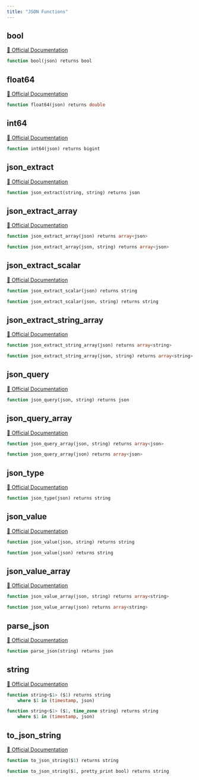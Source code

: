 ```yaml
---
title: "JSON Functions"
---
```


## bool
[🔗 Official Documentation](#https://cloud.google.com/bigquery/docs/reference/standard-sql/json_functions#bool_for_json)

```sql
function bool(json) returns bool
```


## float64
[🔗 Official Documentation](#https://cloud.google.com/bigquery/docs/reference/standard-sql/json_functions#float64_for_json)

```sql
function float64(json) returns double
```


## int64
[🔗 Official Documentation](#https://cloud.google.com/bigquery/docs/reference/standard-sql/json_functions#int64_for_json)

```sql
function int64(json) returns bigint
```


## json_extract
[🔗 Official Documentation](#https://cloud.google.com/bigquery/docs/reference/standard-sql/json_functions#json_extract)

```sql
function json_extract(string, string) returns json
```


## json_extract_array
[🔗 Official Documentation](#https://cloud.google.com/bigquery/docs/reference/standard-sql/json_functions#json_extract_array)

```sql
function json_extract_array(json) returns array<json>
```


```sql
function json_extract_array(json, string) returns array<json>
```


## json_extract_scalar
[🔗 Official Documentation](#https://cloud.google.com/bigquery/docs/reference/standard-sql/json_functions#json_extract_scalar)

```sql
function json_extract_scalar(json) returns string
```


```sql
function json_extract_scalar(json, string) returns string
```


## json_extract_string_array
[🔗 Official Documentation](#https://cloud.google.com/bigquery/docs/reference/standard-sql/json_functions#json_extract_string_array)

```sql
function json_extract_string_array(json) returns array<string>
```


```sql
function json_extract_string_array(json, string) returns array<string>
```


## json_query
[🔗 Official Documentation](#https://cloud.google.com/bigquery/docs/reference/standard-sql/json_functions#json_query)

```sql
function json_query(json, string) returns json
```


## json_query_array
[🔗 Official Documentation](#https://cloud.google.com/bigquery/docs/reference/standard-sql/json_functions#json_query_array)

```sql
function json_query_array(json, string) returns array<json>
```


```sql
function json_query_array(json) returns array<json>
```


## json_type
[🔗 Official Documentation](#https://cloud.google.com/bigquery/docs/reference/standard-sql/json_functions#json_type)

```sql
function json_type(json) returns string
```


## json_value
[🔗 Official Documentation](#https://cloud.google.com/bigquery/docs/reference/standard-sql/json_functions#json_value)

```sql
function json_value(json, string) returns string
```


```sql
function json_value(json) returns string
```


## json_value_array
[🔗 Official Documentation](#https://cloud.google.com/bigquery/docs/reference/standard-sql/json_functions#json_value_array)

```sql
function json_value_array(json, string) returns array<string>
```


```sql
function json_value_array(json) returns array<string>
```


## parse_json
[🔗 Official Documentation](#https://cloud.google.com/bigquery/docs/reference/standard-sql/json_functions#parse_json)

```sql
function parse_json(string) returns json
```


## string
[🔗 Official Documentation](#https://cloud.google.com/bigquery/docs/reference/standard-sql/json_functions#string_for_json)

```sql
function string<$1> ($1) returns string
	where $1 in (timestamp, json)
```


```sql
function string<$1> ($1, time_zone string) returns string
	where $1 in (timestamp, json)
```


## to_json_string
[🔗 Official Documentation](#https://cloud.google.com/bigquery/docs/reference/standard-sql/json_functions#to_json_string)

```sql
function to_json_string($1) returns string
```


```sql
function to_json_string($1, pretty_print bool) returns string
```



